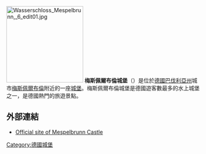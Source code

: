 [[File:Wasserschloss_Mespelbrunn,_6_edit01.jpg|200px]]
'''梅斯佩爾布倫城堡'''（{{lang-de|Schloss Mespelbrunn}}）是位於[[德國|德國]][[巴伐利亞州|巴伐利亞州]]城市[[梅斯佩爾布倫|梅斯佩爾布倫]]附近的一座[[城堡|城堡]]。梅斯佩爾布倫城堡是德國遊客數最多的水上城堡之一，是德國熱門的旅遊景點。

== 外部連結 ==
* [http://www.schloss-mespelbrunn.de/start.html Official site of Mespelbrunn Castle] {{Wayback|url=http://www.schloss-mespelbrunn.de/start.html |date=20151012115241 }}
{{coord|49.905556|N|9.307222|E|region:GB_type:landmark|display=title}}
[[Category:德國城堡|Category:德國城堡]]